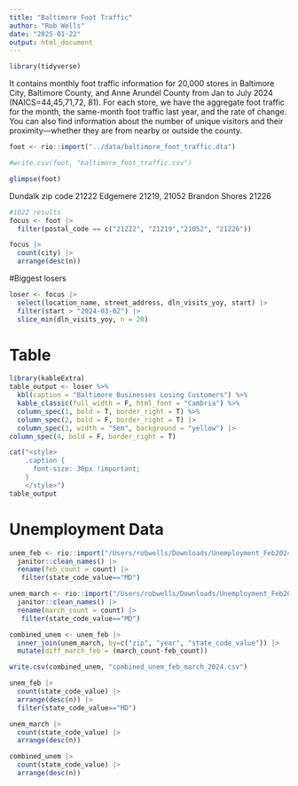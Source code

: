 ```yaml
---
title: "Baltimore Foot Traffic"
author: "Rob Wells"
date: "2025-01-22"
output: html_document
---
```

```r
library(tidyverse)
```

It contains monthly foot traffic information for 20,000 stores in Baltimore City, Baltimore County, and Anne Arundel County from Jan to July 2024 (NAICS=44,45,71,72, 81). 
For each store, we have the aggregate foot traffic for the month, the same-month foot traffic last year, and the rate of change. You can also find information about the number of unique visitors and their proximity—whether they are from nearby or outside the county.

```r
foot <- rio::import("../data/baltimore_foot_traffic.dta")

#write.csv(foot, "baltimore_foot_traffic.csv")
```

```r
glimpse(foot)
```

Dundalk zip code 21222
Edgemere 21219, 21052
Brandon Shores 21226

```r
#1022 results
focus <- foot |> 
  filter(postal_code == c("21222", "21219","21052", "21226"))

focus |> 
  count(city) |> 
  arrange(desc(n))
```

#Biggest losers

```r
loser <- focus |> 
  select(location_name, street_address, dln_visits_yoy, start) |> 
  filter(start > "2024-03-02") |> 
  slice_min(dln_visits_yoy, n = 20)

```

# Table
```r
library(kableExtra)
table_output <- loser %>%
  kbl(caption = "Baltimore Businesses Losing Customers") %>%
  kable_classic(full_width = F, html_font = "Cambria") %>%
  column_spec(1, bold = T, border_right = T) %>%
  column_spec(2, bold = F, border_right = T) |> 
  column_spec(3, width = "5em", background = "yellow") |> 
column_spec(4, bold = F, border_right = T) 

cat("<style>
    .caption {
      font-size: 30px !important;
    }
    </style>")
table_output


```

# Unemployment Data

```r
unem_feb <- rio::import("/Users/robwells/Downloads/Unemployment_Feb2024_March2024.xlsx", sheet="Feb2024" ) |> 
  janitor::clean_names() |> 
  rename(feb_count = count) |> 
   filter(state_code_value=="MD")

unem_march <- rio::import("/Users/robwells/Downloads/Unemployment_Feb2024_March2024.xlsx", sheet="March 2024") |> 
  janitor::clean_names() |> 
  rename(march_count = count) |> 
   filter(state_code_value=="MD")

combined_unem <- unem_feb |> 
  inner_join(unem_march, by=c("zip", "year", "state_code_value")) |> 
  mutate(diff_march_feb = (march_count-feb_count))

write.csv(combined_unem, "combined_unem_feb_march_2024.csv")

```

```r

unem_feb |> 
  count(state_code_value) |> 
  arrange(desc(n)) |> 
  filter(state_code_value=="MD")


```

```r
unem_march |> 
  count(state_code_value) |> 
  arrange(desc(n))
```

```r

combined_unem |> 
  count(state_code_value) |> 
  arrange(desc(n))
```

